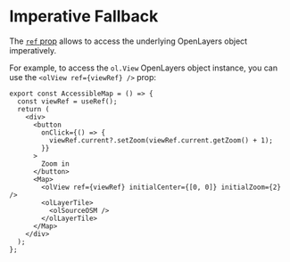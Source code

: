 # Imperative Fallback

The [`ref` prop](/docs/props#ref-prop) allows to access the underlying OpenLayers object imperatively.

For example, to access the `ol.View` OpenLayers object instance, you can use the `<olView ref={viewRef} />` prop:

```tsx
export const AccessibleMap = () => {
  const viewRef = useRef();
  return (
    <div>
      <button
        onClick={() => {
          viewRef.current?.setZoom(viewRef.current.getZoom() + 1);
        }}
      >
        Zoom in
      </button>
      <Map>
        <olView ref={viewRef} initialCenter={[0, 0]} initialZoom={2} />
        <olLayerTile>
          <olSourceOSM />
        </olLayerTile>
      </Map>
    </div>
  );
};
```
